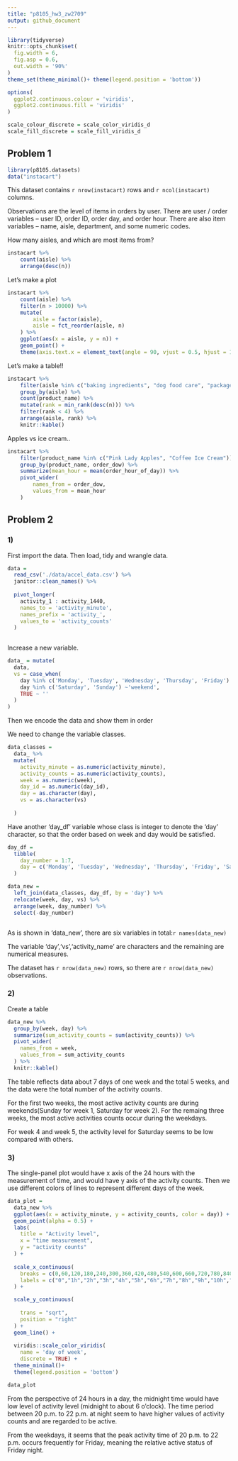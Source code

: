 ```yaml
---
title: "p8105_hw3_zw2709"
output: github_document
---
```


```r
library(tidyverse)
knitr::opts_chunk$set(
  fig.width = 6,
  fig.asp = 0.6,
  out.width = '90%'
)
theme_set(theme_minimal()+ theme(legend.position = 'bottom'))

options(
  ggplot2.continuous.colour = 'viridis',
  ggplot2.continuous.fill = 'viridis'
)

scale_colour_discrete = scale_color_viridis_d
scale_fill_discrete = scale_fill_viridis_d
```


## Problem 1

```r
library(p8105.datasets)
data("instacart")
```
This dataset contains `r nrow(instacart)` rows and `r ncol(instacart)` columns.

Observations are the level of items in orders by user. There are user / order variables -- user ID, order ID, order day, and order hour. There are also item variables -- name, aisle, department, and some numeric codes. 

How many aisles, and which are most items from?

```r
instacart %>% 
	count(aisle) %>% 
	arrange(desc(n))
```


Let's make a plot

```r
instacart %>% 
	count(aisle) %>% 
	filter(n > 10000) %>% 
	mutate(
		aisle = factor(aisle),
		aisle = fct_reorder(aisle, n)
	) %>% 
	ggplot(aes(x = aisle, y = n)) + 
	geom_point() + 
	theme(axis.text.x = element_text(angle = 90, vjust = 0.5, hjust = 1))
```


Let's make a table!!

```r
instacart %>% 
	filter(aisle %in% c("baking ingredients", "dog food care", "packaged vegetables fruits")) %>% 
	group_by(aisle) %>% 
	count(product_name) %>% 
	mutate(rank = min_rank(desc(n))) %>% 
	filter(rank < 4) %>% 
	arrange(aisle, rank) %>% 
	knitr::kable()
```


Apples vs ice cream..

```r
instacart %>% 
	filter(product_name %in% c("Pink Lady Apples", "Coffee Ice Cream")) %>% 
	group_by(product_name, order_dow) %>% 
	summarize(mean_hour = mean(order_hour_of_day)) %>% 
	pivot_wider(
		names_from = order_dow,
		values_from = mean_hour
	)
```





## Problem 2


### 1)

First import the data.
Then load, tidy and wrangle data.

```r
data =
  read_csv('./data/accel_data.csv') %>% 
  janitor::clean_names() %>% 
  
  pivot_longer(
    activity_1 : activity_1440,
    names_to = 'activity_minute',
    names_prefix = 'activity_',
    values_to = 'activity_counts'
  ) 
  

```
Increase a new variable.

```r

data_ = mutate(
  data,
  vs = case_when(
    day %in% c('Monday', 'Tuesday', 'Wednesday', 'Thursday', 'Friday') ~'weekday',
    day %in% c('Saturday', 'Sunday') ~'weekend',
    TRUE ~ ''
  ) 
)


```



Then we encode the data and show them in order


We need to change the variable classes.

```r
data_classes = 
  data_ %>% 
  mutate(
    activity_minute = as.numeric(activity_minute),
    activity_counts = as.numeric(activity_counts),
    week = as.numeric(week),
    day_id = as.numeric(day_id),
    day = as.character(day),
    vs = as.character(vs)
    
  )
```

Have another 'day_df' variable whose class is integer to denote the 'day' character, so that the order based on week and day would be satisfied.
```r

day_df = 
  tibble(
    day_number = 1:7,
    day = c('Monday', 'Tuesday', 'Wednesday', 'Thursday', 'Friday', 'Saturday', 'Sunday')
  )

data_new = 
  left_join(data_classes, day_df, by = 'day') %>% 
  relocate(week, day, vs) %>% 
  arrange(week, day_number) %>% 
  select(-day_number) 



```

As is shown in 'data_new', there are six variables in total:`r names(data_new)`

The variable 'day','vs','activity_name' are characters and the remaining are numerical measures.

The dataset has `r nrow(data_new)` rows, so there are `r nrow(data_new)` observations.





### 2)


Create a table

```r

data_new %>% 
  group_by(week, day) %>% 
  summarize(sum_activity_counts = sum(activity_counts)) %>% 
  pivot_wider(
    names_from = week, 
    values_from = sum_activity_counts
  ) %>% 
  knitr::kable()
```





The table reflects data about 7 days of one week and the total 5 weeks, and the data were the total number of the activity counts.

For the first two weeks, the most active activity counts are during weekends(Sunday for week 1, Saturday for week 2). For the remaing three weeks, the most active activities counts occur during the weekdays.

For week 4 and week 5, the activity level for Saturday seems to be low compared with others.





### 3)

The single-panel plot would have x axis of the 24 hours with the measurement of time, and would have y axis of the activity counts. Then we use different colors of lines to represent different days of the week.

```r
data_plot = 
  data_new %>% 
  ggplot(aes(x = activity_minute, y = activity_counts, color = day)) +
  geom_point(alpha = 0.5) +
  labs(
    title = "Activity level",
    x = "time measurement",
    y = "activity counts"
  ) + 
  
  scale_x_continuous(
    breaks = c(0,60,120,180,240,300,360,420,480,540,600,660,720,780,840,900,960,1020,1080,1140,1200,1260,1320,1380,1440),
    labels = c("0","1h","2h","3h","4h","5h","6h","7h","8h","9h","10h","11h","12h","13h","14h","15h","16h","17h","18h","19h","20h","21h","22h","23h","24h")
  ) +

  scale_y_continuous(
  
    trans = "sqrt", 
    position = "right"
  ) + 
  geom_line() +
  
  viridis::scale_color_viridis(
    name = 'day of week',
    discrete = TRUE) +
  theme_minimal()+
  theme(legend.position = 'bottom')
```



```r
data_plot
```



From the perspective of 24 hours in a day, the midnight time would have low level of activity level (midnight to about 6 o'clock). The time period between 20 p.m. to 22 p.m. at night seem to have higher values of activity counts and are regarded to be active.

From the weekdays, it seems that the peak activity time of 20 p.m. to 22 p.m. occurs frequently for Friday, meaning the relative active status of Friday night.


























